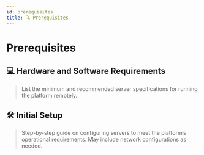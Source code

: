 ```yaml
---
id: prerequisites
title: 🔍 Prerequisites
---
```


# Prerequisites

## 💻 Hardware and Software Requirements

> List the minimum and recommended server specifications for running the platform remotely.

## 🛠️ Initial Setup

> Step-by-step guide on configuring servers to meet the platform’s operational requirements. May include network configurations as needed.
